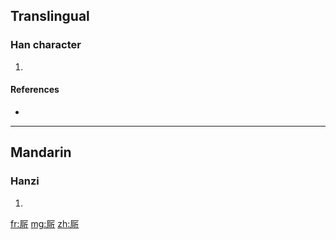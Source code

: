 {{also|廳}}
==Translingual==

===Han character===
{{Han char|rn=27|rad=厂|as=07|sn=9|four=|canj=一口竹中 (MRHL)}}

# {{defn|Han|sort=厂07}}

====References====
* {{Han ref|kx=0161.351|hdz=80007.160|uh=539B|ud=21403}}

----

==Mandarin==

===Hanzi===
{{cmn-hanzi|pin=[[tīng]] ([[ting1]])|wg=t'ing<sup>1</sup>}}

# {{defn|Mandarin}}

[[fr:厛]]
[[mg:厛]]
[[zh:厛]]